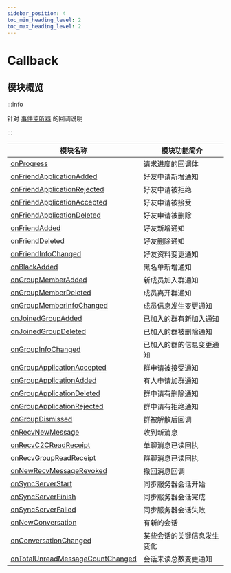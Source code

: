 ```yaml
---
sidebar_position: 4
toc_min_heading_level: 2
toc_max_heading_level: 2
---
```


# Callback

## 模块概览

:::info

针对 [事件监听器](./listener) 的回调说明

:::

| 模块名称                                                                                    | 模块功能简介               |
| ------------------------------------------------------------------------------------------- | -------------------------- |
| [onProgress](/callback/onProgress.mdx)                                             | 请求进度的回调体           |
| [onFriendApplicationAdded](/callback/onFriendApplicationAdded.mdx)                 | 好友申请新增通知           |
| [onFriendApplicationRejected](/callback/onFriendApplicationRejected.mdx)           | 好友申请被拒绝             |
| [onFriendApplicationAccepted](/callback/onFriendApplicationAccepted.mdx)           | 好友申请被接受             |
| [onFriendApplicationDeleted](/callback/onFriendApplicationDeleted.mdx)             | 好友申请被删除             |
| [onFriendAdded](/callback/onFriendAdded.mdx)                                       | 好友新增通知               |
| [onFriendDeleted](/callback/onFriendDeleted.mdx)                                   | 好友删除通知               |
| [onFriendInfoChanged](/callback/onFriendInfoChanged.mdx)                           | 好友资料变更通知           |
| [onBlackAdded](/callback/onBlackAdded.mdx)                                         | 黑名单新增通知             |
| [onGroupMemberAdded](/callback/onGroupMemberAdded.mdx)                             | 新成员加入群通知           |
| [onGroupMemberDeleted](/callback/onGroupMemberDeleted.mdx)                         | 成员离开群通知             |
| [onGroupMemberInfoChanged](/callback/onGroupMemberInfoChanged.mdx)                 | 成员信息发生变更通知       |
| [onJoinedGroupAdded](/callback/onJoinedGroupAdded.mdx)                             | 已加入的群有新加入通知     |
| [onJoinedGroupDeleted](/callback/onJoinedGroupDeleted.mdx)                         | 已加入的群被删除通知       |
| [onGroupInfoChanged](/callback/onGroupInfoChanged.mdx)                             | 已加入的群的信息变更通知   |
| [onGroupApplicationAccepted](/callback/onGroupApplicationAccepted.mdx)             | 群申请被接受通知           |
| [onGroupApplicationAdded](/callback/onGroupApplicationAdded.mdx)                   | 有人申请加群通知           |
| [onGroupApplicationDeleted](/callback/onGroupApplicationDeleted.mdx)               | 群申请有删除通知           |
| [onGroupApplicationRejected](/callback/onGroupApplicationRejected.mdx)             | 群申请有拒绝通知           |
| [onGroupDismissed](/callback/onGroupDismissed.mdx)                                 | 群被解散后回调             |
| [onRecvNewMessage](/callback/onRecvNewMessage.mdx)                                 | 收到新消息                 |
| [onRecvC2CReadReceipt](/callback/onRecvC2CReadReceipt.mdx)                         | 单聊消息已读回执           |
| [onRecvGroupReadReceipt](/callback/onRecvGroupReadReceipt.mdx)                     | 群聊消息已读回执           |
| [onNewRecvMessageRevoked](/callback/onNewRecvMessageRevoked.mdx)                   | 撤回消息回调               |
| [onSyncServerStart](/callback/onSyncServerStart.mdx)                               | 同步服务器会话开始         |
| [onSyncServerFinish](/callback/onSyncServerFinish.mdx)                             | 同步服务器会话完成         |
| [onSyncServerFailed](/callback/onSyncServerFailed.mdx)                             | 同步服务器会话失败         |
| [onNewConversation](/callback/onNewConversation.mdx)                               | 有新的会话                 |
| [onConversationChanged](/callback/onConversationChanged.mdx)                       | 某些会话的关键信息发生变化 |
| [onTotalUnreadMessageCountChanged](/callback/onTotalUnreadMessageCountChanged.mdx) | 会话未读总数变更通知       |
